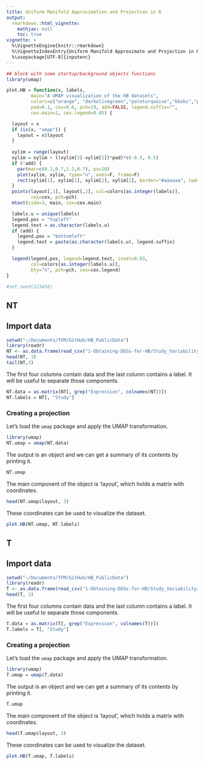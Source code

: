 ```yaml
---
title: Uniform Manifold Approximation and Projection in R
output:
  rmarkdown::html_vignette:
    mathjax: null
    toc: true
vignette: >
  %\VignetteEngine{knitr::rmarkdown}
  %\VignetteIndexEntry{Uniform Manifold Approximate and Projection in R}
  %\usepackage[UTF-8]{inputenc}
---
```




```r
## block with some startup/background objects functions
library(umap)

plot.HB = function(x, labels,
         main="A UMAP visualization of the HB datasets",
         colors=c("orange", "darkolivegreen","paleturquoise","khaki","plum2"),
         pad=0.1, cex=0.6, pch=19, add=FALSE, legend.suffix="",
         cex.main=1, cex.legend=0.85) {

  layout = x
  if (is(x, "umap")) {
    layout = x$layout
  } 
  
  xylim = range(layout)
  xylim = xylim + ((xylim[2]-xylim[1])*pad)*c(-0.5, 0.5)
  if (!add) {
    par(mar=c(0.2,0.7,1.2,0.7), ps=10)
    plot(xylim, xylim, type="n", axes=F, frame=F)
    rect(xylim[1], xylim[1], xylim[2], xylim[2], border="#aaaaaa", lwd=0.25)  
  }
  points(layout[,1], layout[,2], col=colors[as.integer(labels)],
         cex=cex, pch=pch)
  mtext(side=3, main, cex=cex.main)

  labels.u = unique(labels)
  legend.pos = "topleft"
  legend.text = as.character(labels.u)
  if (add) {
    legend.pos = "bottomleft"
    legend.text = paste(as.character(labels.u), legend.suffix)
  }

  legend(legend.pos, legend=legend.text, inset=0.03,
         col=colors[as.integer(labels.u)],
         bty="n", pch=pch, cex=cex.legend)
}

#set.seed(123456)
```



## NT

## Import data
```r
setwd("~/Documents/TFM/GitHub/HB_PublicData")
library(readr)
NT <- as.data.frame(read_csv("1-Obtaining-DEGs-for-HB/Study_Variability/Normalization_Comparison/NT_deseq.csv", col_types = cols(Study = col_factor(levels = c("Study A", "Study B","Study C","Study D","Study E")))))
head(NT, 3)
tail(NT,3)
```

The first four columns contain data and the last column contains a label. It will be useful to separate those components.

```r
NT.data = as.matrix(NT[, grep("Expression", colnames(NT))])
NT.labels = NT[, "Study"]
```

### Creating a projection

Let's load the `umap` package and apply the UMAP transformation.
```r
library(umap)
NT.umap = umap(NT.data)
```


The output is an object and we can get a summary of its contents by printing it.

```r
NT.umap
```

The main component of the object is 'layout', which holds a matrix with coordinates.

```r
head(NT.umap$layout, 3)
```

These coordinates can be used to visualize the dataset. 

```r
plot.HB(NT.umap, NT.labels)
```


## T

## Import data
```r
setwd("~/Documents/TFM/GitHub/HB_PublicData")
library(readr)
T <- as.data.frame(read_csv("1-Obtaining-DEGs-for-HB/Study_Variability/Normalization_Comparison/T_deseq.csv", col_types = cols(Study = col_factor(levels = c("Study A", "Study B","Study C","Study D","Study E")))))
head(T, 3)
```

The first four columns contain data and the last column contains a label. It will be useful to separate those components.

```r
T.data = as.matrix(T[, grep("Expression", colnames(T))])
T.labels = T[, "Study"]
```

### Creating a projection

Let's load the `umap` package and apply the UMAP transformation.
```r
library(umap)
T.umap = umap(T.data)
```


The output is an object and we can get a summary of its contents by printing it.

```r
T.umap
```

The main component of the object is 'layout', which holds a matrix with coordinates.

```r
head(T.umap$layout, 3)
```

These coordinates can be used to visualize the dataset. 

```r
plot.HB(T.umap, T.labels)
```


```r

```

